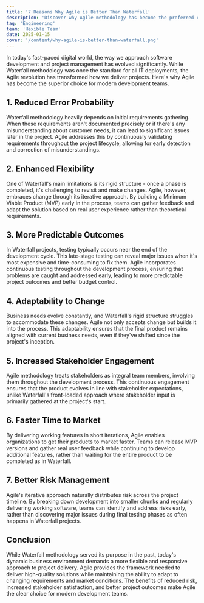 ```yaml
---
title: '7 Reasons Why Agile is Better Than Waterfall'
description: 'Discover why Agile methodology has become the preferred choice over traditional Waterfall approach in modern software development.'
tag: 'Engineering'
team: 'Hexible Team'
date: 2025-01-15
cover: '/content/why-agile-is-better-than-waterfall.png'
---
```


In today's fast-paced digital world, the way we approach software development and project management has evolved significantly. While Waterfall methodology was once the standard for all IT deployments, the Agile revolution has transformed how we deliver projects. Here's why Agile has become the superior choice for modern development teams.

## 1. Reduced Error Probability

Waterfall methodology heavily depends on initial requirements gathering. When these requirements aren't documented precisely or if there's any misunderstanding about customer needs, it can lead to significant issues later in the project. Agile addresses this by continuously validating requirements throughout the project lifecycle, allowing for early detection and correction of misunderstandings.

## 2. Enhanced Flexibility

One of Waterfall's main limitations is its rigid structure - once a phase is completed, it's challenging to revisit and make changes. Agile, however, embraces change through its iterative approach. By building a Minimum Viable Product (MVP) early in the process, teams can gather feedback and adapt the solution based on real user experience rather than theoretical requirements.

## 3. More Predictable Outcomes

In Waterfall projects, testing typically occurs near the end of the development cycle. This late-stage testing can reveal major issues when it's most expensive and time-consuming to fix them. Agile incorporates continuous testing throughout the development process, ensuring that problems are caught and addressed early, leading to more predictable project outcomes and better budget control.

## 4. Adaptability to Change

Business needs evolve constantly, and Waterfall's rigid structure struggles to accommodate these changes. Agile not only accepts change but builds it into the process. This adaptability ensures that the final product remains aligned with current business needs, even if they've shifted since the project's inception.

## 5. Increased Stakeholder Engagement

Agile methodology treats stakeholders as integral team members, involving them throughout the development process. This continuous engagement ensures that the product evolves in line with stakeholder expectations, unlike Waterfall's front-loaded approach where stakeholder input is primarily gathered at the project's start.

## 6. Faster Time to Market

By delivering working features in short iterations, Agile enables organizations to get their products to market faster. Teams can release MVP versions and gather real user feedback while continuing to develop additional features, rather than waiting for the entire product to be completed as in Waterfall.

## 7. Better Risk Management

Agile's iterative approach naturally distributes risk across the project timeline. By breaking down development into smaller chunks and regularly delivering working software, teams can identify and address risks early, rather than discovering major issues during final testing phases as often happens in Waterfall projects.

## Conclusion

While Waterfall methodology served its purpose in the past, today's dynamic business environment demands a more flexible and responsive approach to project delivery. Agile provides the framework needed to deliver high-quality solutions while maintaining the ability to adapt to changing requirements and market conditions. The benefits of reduced risk, increased stakeholder satisfaction, and better project outcomes make Agile the clear choice for modern development teams.
